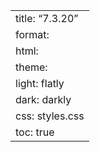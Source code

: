 ---
title: "7.3.20"
format:
    html:
        theme:
            light: flatly
            dark: darkly
        css: styles.css
        toc: true
---